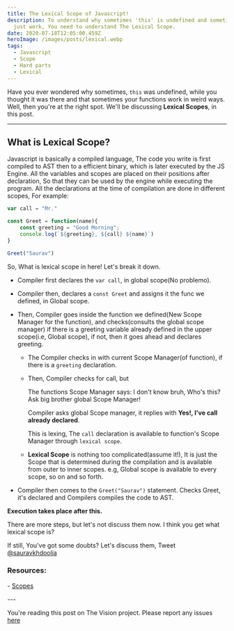 ```yaml
---
title: The Lexical Scope of Javascript!
description: To understand why sometimes 'this' is undefined and sometimes things
  just work, You need to understand The Lexical Scope.
date: 2020-07-18T12:05:00.459Z
heroImage: /images/posts/lexical.webp
tags:
  - Javascript
  - Scope
  - Hard parts
  - Lexical
---
```

Have you ever wondered why sometimes, `this` was undefined, while you thought it was there and that sometimes your functions work in weird ways. Well, then you're at the right spot. We'll be discussing **Lexical Scopes**, in this post.

- - -

## What is Lexical Scope?

Javascript is basically a compiled language, The code you write is first compiled to AST then to a efficient binary, which is later executed by the JS Engine. All the variables and scopes are placed on their positions after declaration, So that they can be used by the engine while executing the program. All the declarations at the time of compilation are done in different scopes, For example:

```js
var call = "Mr."

const Greet = function(name){
    const greeting = "Good Morning";
    console.log(`${greeting}, ${call} ${name}`)
}

Greet("Saurav")
```

So, What is lexical scope in here! Let's break it down.

* Compiler first declares the `var call`, in global scope(No problemo).
* Compiler then, declares a `const Greet` and assigns it the func we defined, in Global scope.
* Then, Compiler goes inside the function we defined(New Scope Manager for the function), and checks(consults the global scope manager) if there is a greeting variable already defined in the upper scope(i.e, Global scope), if not, then it goes ahead and declares greeting.

  * The Compiler checks in with current Scope Manager(of function), if there is a `greeting` declaration.
  * Then, Compiler checks for call, but

    The functions Scope Manager says: I don't know bruh, Who's this? Ask big brother global Scope Manager!

    Compiler asks global Scope manager, it replies with **Yes!, I've call already declared**.

    This is lexing, The `call` declaration is available to function's Scope Manager through `lexical scope`.
  * **Lexical Scope** is nothing too complicated(assume it!), It is just the Scope that is determined during the compilation and is available from outer to inner scopes. e.g, Global scope is available to every scope, so on and so forth.
* Compiler then comes to the `Greet("Saurav")` statement. Checks Greet, it's declared and Compilers compiles the code to AST.

**Execution takes place after this.**

There are more steps, but let's not discuss them now. I think you get what lexical scope is?

If still, You've got some doubts? Let's discuss them, Tweet [@sauravkhdoolia](https://twitter.com/sauravkhdoolia)

### Resources:

\- [Scopes](https://github.com/getify/You-Dont-Know-JS/blob/2nd-ed/scope-closures/ch1.md)

\---

You're reading this post on The Vision project. Please report any issues [here](https://github.com/sauravkhdoolia/sauravk.vision/issues/new)
